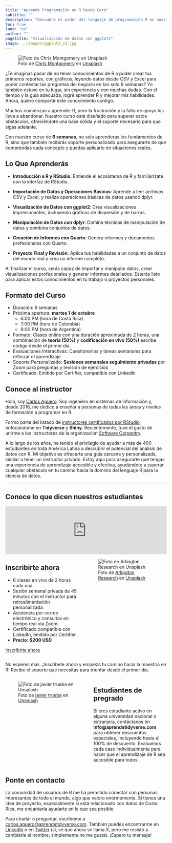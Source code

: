```yaml
---
title: "Aprende Programación en R Desde Cero"
subtitle: ""
description: "Descubre el poder del lenguaje de programación R en nuestro curso introductorio de 6 Semanas, diseñado para personas sin experiencia en programación."
toc: true
lang: "es"
author: ""
pagetitle: "Visualización de datos con ggplot2"
image: ../images/ggplot2_v2.jpg
---
```


![Foto de <a href="https://unsplash.com/es/@cwmonty?utm_content=creditCopyText&utm_medium=referral&utm_source=unsplash">Chris Montgomery</a> en <a href="https://unsplash.com/es/fotos/macbook-pro-displaying-group-of-people-smgTvepind4?utm_content=creditCopyText&utm_medium=referral&utm_source=unsplash">Unsplash</a>](../images/community3_og.jpg)


¿Te imaginas pasar de no tener conocimientos de R a poder crear tus primeros reportes, con gráficos, leyendo datos desde CSV y Excel para poder contestar las preguntas del negocio en tan solo 6 semanas? Yo también estuve en tu lugar, sin experiencia y con muchas dudas. Con el tiempo y la guía adecuada, logré aprender R y mejorar mis habilidades. Ahora, quiero compartir este conocimiento contigo.


Muchos comienzan a aprender R, pero la frustración y la falta de apoyo los lleva a abandonar. Nuestro curso está diseñado para superar estos obstáculos, ofreciéndote una base sólida y el soporte necesario para que sigas adelante.

Con nuestro curso de **6 semanas**, no solo aprenderás los fundamentos de R, sino que también recibirás soporte personalizado para asegurarte de que comprendas cada concepto y puedas aplicarlo en situaciones reales.

## Lo Que Aprenderás

+	**Introducción a R y RStudio**: Entiende el ecosistema de R y familiarízate con la interfaz de RStudio.

+ **Importación de Datos y Operaciones Básicas**: Aprende a leer archivos CSV y Excel, y realiza operaciones básicas de datos usando dplyr.

+ **Visualización de Datos con ggplot2**: Crea visualizaciones impresionantes, incluyendo gráficos de dispersión y de barras.

+ **Manipulación de Datos con dplyr**: Domina técnicas de manipulación de datos y combina conjuntos de datos.

+ **Creación de Informes con Quarto**: Genera informes y documentos profesionales con Quarto.

+ **Proyecto Final y Revisión**: Aplica tus habilidades a un conjunto de datos del mundo real y crea un informe completo.

Al finalizar el curso, serás capaz de importar y manipular datos, crear visualizaciones profesionales y generar informes detallados. Estarás listo para aplicar estos conocimientos en tu trabajo o proyectos personales.

## Formato del Curso

+ Duración: 6 semanas
+ Próxima apertura: **martes 1 de octubre** 
  + 6:00 PM (hora de Costa Rica)
  + 7:00 PM (hora de Colombia)
  + 9:00 PM (hora de Argentina)
  
+ Formato: Clases online con una duración aproximada de 2 horas, una combinación de **teoría (50%)** y **codificación en vivo (50%)** escribe código desde el primer día.
+ Evaluaciones Interactivas: Cuestionarios y tareas semanales para reforzar el aprendizaje.
+ Soporte Personalizado: **Sesiones semanales seguimiento privadas** por Zoom para preguntas y revisión de ejercicios
+ Certificado: Emitido por Certifier, compatible con LinkedIn


## Conoce al instructor

Hola, soy [Carlos Aguero](https://www.linkedin.com/in/carlos-aguero-cr). Soy ingeniero en sistemas de información y, desde 2016, me dedico a enseñar a personas de todas las áreas y niveles de formación a programar en R.

Formo parte del listado de [instructores certificados por RStudio](https://education.rstudio.com/trainers/), enfocándome en **Tidyverse** y **Shiny**. Recientemente, tuve el gusto de unirme a los instructores de la organización [Software Carpentry](https://www.software-carpentry.org).

A lo largo de los años, he tenido el privilegio de ayudar a más de 400 estudiantes en toda América Latina a descubrir el potencial del análisis de datos con R. Mi objetivo es ofrecerte una guía cercana y personalizada, similar a tener un instructor privado. Estoy aquí para asegurarte que tengas una experiencia de aprendizaje accesible y efectiva, ayudándote a superar cualquier obstáculo en tu camino hacia la dominio del lenguaje R para la ciencia de datos.

---

## Conoce lo que dicen nuestros estudiantes

```{=html}
<script type="text/javascript" src="https://testimonial.to/js/iframeResizer.min.js"></script>
```
<iframe id="testimonialto-carousel-r-para-ciencia-de-datos-tag-all-light" src="https://embed-v2.testimonial.to/carousel/all/r-para-ciencia-de-datos?theme=light&amp;autoplay=off&amp;showmore=off&amp;one-row=off&amp;hideSource&amp;same-height=off&amp;tag=all&amp;arrowColor=9BA9B4" frameborder="0" scrolling="no" width="100%">

</iframe>

```{=html}
<script type="text/javascript">iFrameResize({log: false, checkOrigin: false}, '#testimonialto-carousel-r-para-ciencia-de-datos-tag-all-light');</script>
```


:::: {.columns}


::: {.column width="45%"}
## Inscribirte ahora

+ 6 clases en vivo de 2 horas cada una.
+ Sesión semanal privada de 45 minutos con el instructor para retroalimentación personalizada.
+ Asistencia por correo electrónico y consultas en tiempo real vía Zoom.
+ Certificado compatible con LinkedIn, emitido por Certifier.
+ **Precio: $200 USD**

[Inscribirte ahora]({{< var curso_ggplot2.url_pago >}}){.btn .btn-outline-primary .btn role="button"} 

:::

::: {.column width="50%"}

![Foto de <a href="https://unsplash.com/es/@arlington_research?utm_content=creditCopyText&utm_medium=referral&utm_source=unsplash">Arlington Research</a> en <a href="https://unsplash.com/es/fotos/personas-desconocidas-que-usan-la-computadora-en-interiores-nFLmPAf9dVc?utm_content=creditCopyText&utm_medium=referral&utm_source=unsplash">Unsplash</a>](../images/prof_v2.jpg)

:::
::::

No esperes más. ¡Inscríbete ahora y empieza tu camino hacia la maestría en R! Recibe el soporte que necesitas para triunfar desde el primer día.

:::: {.columns}
::: {.column width="50%"}

![Foto de <a href="https://unsplash.com/es/@javotrueba?utm_content=creditCopyText&utm_medium=referral&utm_source=unsplash">javier trueba</a> en <a href="https://unsplash.com/es/fotos/mujer-que-lleva-un-libro-de-texto-blanco-y-verde-iQPr1XkF5F0?utm_content=creditCopyText&utm_medium=referral&utm_source=unsplash">Unsplash</a>](../images/est_v2.jpg)


:::

::: {.column width="45%"}

## Estudiantes de pregrado 

Si eres estudiante activo en alguna universidad nacional o extranjera, contáctanos en **info@aprendetidyverse.com** para obtener descuentos especiales, incluyendo hasta el 100% de descuento. Evaluamos cada caso individualmente para hacer que el aprendizaje de R sea accesible para todos.

:::

::::


## Ponte en contacto

La comunidad de usuarios de R me ha permitido conectar con personas interesantes de todo el mundo, algo que valoro enormemente. Si tienes una idea de proyecto, especialmente si está relacionado con datos de Costa Rica, me encantaría ayudarte en lo que sea posible. 


Para charlar o preguntar, escríbeme a <a href="mailto:carlos.aguero@aprendetidyverse.com">carlos.aguero@aprendetidyverse.com</a>. También puedes encontrarme en [LinkedIn](https://www.linkedin.com/in/carlos-aguero-cr) o en [Twitter](https://twitter.com/dev_aguero) (sí, sé que ahora se llama X, pero me resisto a cambiarle el nombre; simplemente no me gusta). ¡Espero tu mensaje!

